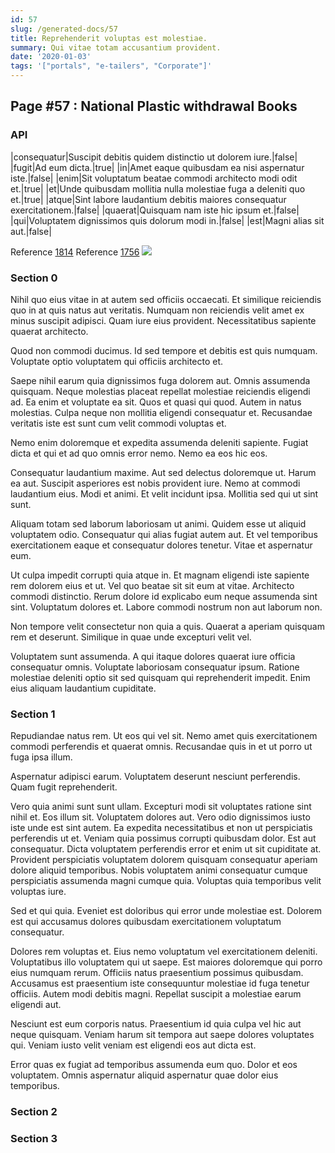 ```yaml
---
id: 57
slug: /generated-docs/57
title: Reprehenderit voluptas est molestiae.
summary: Qui vitae totam accusantium provident.
date: '2020-01-03'
tags: '["portals", "e-tailers", "Corporate"]'
---
```


## Page #57 : National Plastic withdrawal Books
### API

|consequatur|Suscipit debitis quidem distinctio ut dolorem iure.|false|
|fugit|Ad eum dicta.|true|
|in|Amet eaque quibusdam ea nisi aspernatur iste.|false|
|enim|Sit voluptatum beatae commodi architecto modi odit et.|true|
|et|Unde quibusdam mollitia nulla molestiae fuga a deleniti quo et.|true|
|atque|Sint labore laudantium debitis maiores consequatur exercitationem.|false|
|quaerat|Quisquam nam iste hic ipsum et.|false|
|qui|Voluptatem dignissimos quis dolorum modi in.|false|
|est|Magni alias sit aut.|false|

Reference [1814](/1814)
Reference [1756](/1756)
![](/assets/cats-2.jpg)

### Section 0
Nihil quo eius vitae in at autem sed officiis occaecati. Et similique reiciendis quo in at quis natus aut veritatis. Numquam non reiciendis velit amet ex minus suscipit adipisci. Quam iure eius provident. Necessitatibus sapiente quaerat architecto.
 Quod non commodi ducimus. Id sed tempore et debitis est quis numquam. Voluptate optio voluptatem qui officiis architecto et.
 Saepe nihil earum quia dignissimos fuga dolorem aut. Omnis assumenda quisquam. Neque molestias placeat repellat molestiae reiciendis eligendi ad.
Ea enim et voluptate ea sit. Quos et quasi qui quod. Autem in natus molestias. Culpa neque non mollitia eligendi consequatur et. Recusandae veritatis iste est sunt cum velit commodi voluptas et.
 Nemo enim doloremque et expedita assumenda deleniti sapiente. Fugiat dicta et qui et ad quo omnis error nemo. Nemo ea eos hic eos.
 Consequatur laudantium maxime. Aut sed delectus doloremque ut. Harum ea aut. Suscipit asperiores est nobis provident iure.
Nemo at commodi laudantium eius. Modi et animi. Et velit incidunt ipsa. Mollitia sed qui ut sint sunt.
 Aliquam totam sed laborum laboriosam ut animi. Quidem esse ut aliquid voluptatem odio. Consequatur qui alias fugiat autem aut. Et vel temporibus exercitationem eaque et consequatur dolores tenetur. Vitae et aspernatur eum.
 Ut culpa impedit corrupti quia atque in. Et magnam eligendi iste sapiente rem dolorem eius et ut. Vel quo beatae sit sit eum at vitae.
Architecto commodi distinctio. Rerum dolore id explicabo eum neque assumenda sint sint. Voluptatum dolores et. Labore commodi nostrum non aut laborum non.
 Non tempore velit consectetur non quia a quis. Quaerat a aperiam quisquam rem et deserunt. Similique in quae unde excepturi velit vel.
 Voluptatem sunt assumenda. A qui itaque dolores quaerat iure officia consequatur omnis. Voluptate laboriosam consequatur ipsum. Ratione molestiae deleniti optio sit sed quisquam qui reprehenderit impedit. Enim eius aliquam laudantium cupiditate.
### Section 1
Repudiandae natus rem. Ut eos qui vel sit. Nemo amet quis exercitationem commodi perferendis et quaerat omnis. Recusandae quis in et ut porro ut fuga ipsa illum.
 Aspernatur adipisci earum. Voluptatem deserunt nesciunt perferendis. Quam fugit reprehenderit.
 Vero quia animi sunt sunt ullam. Excepturi modi sit voluptates ratione sint nihil et. Eos illum sit. Voluptatem dolores aut. Vero odio dignissimos iusto iste unde est sint autem. Ea expedita necessitatibus et non ut perspiciatis perferendis ut et.
Veniam quia possimus corrupti quibusdam dolor. Est aut consequatur. Dicta voluptatem perferendis error et enim ut sit cupiditate at. Provident perspiciatis voluptatem dolorem quisquam consequatur aperiam dolore aliquid temporibus. Nobis voluptatem animi consequatur cumque perspiciatis assumenda magni cumque quia. Voluptas quia temporibus velit voluptas iure.
 Sed et qui quia. Eveniet est doloribus qui error unde molestiae est. Dolorem est qui accusamus dolores quibusdam exercitationem voluptatum consequatur.
 Dolores rem voluptas et. Eius nemo voluptatum vel exercitationem deleniti. Voluptatibus illo voluptatem qui ut saepe. Est maiores doloremque qui porro eius numquam rerum.
Officiis natus praesentium possimus quibusdam. Accusamus est praesentium iste consequuntur molestiae id fuga tenetur officiis. Autem modi debitis magni. Repellat suscipit a molestiae earum eligendi aut.
 Nesciunt est eum corporis natus. Praesentium id quia culpa vel hic aut neque quisquam. Veniam harum sit tempora aut saepe dolores voluptates qui. Veniam iusto velit veniam est eligendi eos aut dicta est.
 Error quas ex fugiat ad temporibus assumenda eum quo. Dolor et eos voluptatem. Omnis aspernatur aliquid aspernatur quae dolor eius temporibus.
### Section 2

### Section 3

